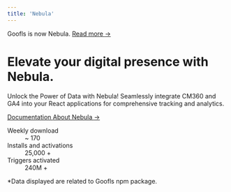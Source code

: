 ```yaml
---
title: 'Nebula'
---
```



<div className="relative isolate px-6 pt-14 lg:px-8">
    <div className="absolute inset-x-0 -top-40 -z-10 transform-gpu overflow-hidden blur-3xl sm:-top-80" aria-hidden="true">
        <div className="relative left-[calc(50%-11rem)] aspect-[1155/678] w-[36.125rem] -translate-x-1/2 rotate-[30deg] bg-gradient-to-tr from-[#ff80b5] to-[#9089fc] opacity-30 sm:left-[calc(50%-30rem)] sm:w-[72.1875rem]" style={{clipPath: "polygon(74.1% 44.1%, 100% 61.6%, 97.5% 26.9%, 85.5% 0.1%, 80.7% 2%, 72.5% 32.5%, 60.2% 62.4%, 52.4% 68.1%, 47.5% 58.3%, 45.2% 34.5%, 27.5% 76.7%, 0.1% 64.9%, 17.9% 100%, 27.6% 76.8%, 76.1% 97.7%, 74.1% 44.1%)"}}></div>
    </div>
    <div className="mx-auto max-w-2xl py-10 sm:py-18 lg:py-26">
        <div className="hidden sm:mb-8 sm:flex sm:justify-center">
            <div className="backdrop-blur-sm bg-white/30 dark:bg-black/30 relative rounded-full px-3 py-1 text-sm leading-6 text-gray-600 ring-1 ring-gray-900/10 dark:ring-gray-700 dark:text-gray-200 hover:ring-gray-900/20">
                Goofls is now Nebula. <a href="/blog/migration-goofls-to-nebula" className="font-semibold text-indigo-600"><span className="absolute inset-0" aria-hidden="true"></span>Read more <span aria-hidden="true">&rarr;</span></a>
            </div>
        </div>
        <div className="text-center">
            <h1 className="text-4xl font-bold tracking-tight text-gray-900 sm:leading-13 dark:text-white sm:text-6xl">Elevate your digital presence with Nebula.</h1>
            <p className="max-w-2xl m-auto mt-6 text-lg leading-8 text-gray-600 dark:text-gray-400">Unlock the Power of Data with Nebula! Seamlessly integrate CM360 and GA4 into your React applications for comprehensive tracking and analytics.</p>
            <div className="mt-10 flex items-center justify-center gap-x-6">
                <a href="/documentation" className="rounded-md bg-indigo-600 px-3.5 py-2.5 text-sm font-semibold text-white shadow-sm hover:bg-indigo-500 focus-visible:outline focus-visible:outline-2 focus-visible:outline-offset-2 focus-visible:outline-indigo-600">
                    Documentation
                </a>
                <a href="/documentation/nebula/introduction" className="text-sm font-semibold leading-6 text-gray-900 dark:text-white">
                    About Nebula
                    <span aria-hidden="true">→</span>
                </a>
            </div>
        </div>
    </div>
    <div className="absolute inset-x-0 top-[calc(100%-13rem)] -z-10 transform-gpu overflow-hidden blur-3xl sm:top-[calc(100%-30rem)]" aria-hidden="true">
        <div className="relative left-[calc(50%+3rem)] aspect-[1155/678] w-[36.125rem] -translate-x-1/2 bg-gradient-to-tr from-[#ff80b5] to-[#9089fc] opacity-30 sm:left-[calc(50%+36rem)] sm:w-[72.1875rem]" style={{clipPath: "polygon(74.1% 44.1%, 100% 61.6%, 97.5% 26.9%, 85.5% 0.1%, 80.7% 2%, 72.5% 32.5%, 60.2% 62.4%, 52.4% 68.1%, 47.5% 58.3%, 45.2% 34.5%, 27.5% 76.7%, 0.1% 64.9%, 17.9% 100%, 27.6% 76.8%, 76.1% 97.7%, 74.1% 44.1%)"}}></div>
    </div>
</div>
<div className="py-24 sm:py-32">
    <div className="mx-auto max-w-7xl px-6 lg:px-8">
        <dl className="grid grid-cols-1 gap-x-8 gap-y-16 text-center lg:grid-cols-3">
            <div className="mx-auto flex max-w-xs flex-col gap-y-3">
                <dt className="text-base leading-7 text-gray-600 dark:text-gray-400">Weekly download</dt>
                <dd className="order-first text-3xl font-semibold tracking-tight text-gray-900 sm:text-5xl dark:text-white">~ 170</dd>
            </div>
            <div className="mx-auto flex max-w-xs flex-col gap-y-3">
                <dt className="text-base leading-7 text-gray-600 dark:text-gray-400">Installs and activations</dt>
                <dd className="order-first text-3xl font-semibold tracking-tight text-gray-900 sm:text-5xl dark:text-white">25,000 +</dd>
            </div>
            <div className="mx-auto flex max-w-xs flex-col gap-y-3">
                <dt className="text-base leading-7 text-gray-600 dark:text-gray-400">Triggers activated</dt>
                <dd className="order-first text-3xl font-semibold tracking-tight text-gray-900 sm:text-5xl dark:text-white">240M +</dd>
            </div>
        </dl>
    </div>
    <div className="mx-auto max-w-7xl pt-20 text-center lg:px-8">
        <div className="text-xs text-gray-600">
            *Data displayed are related to Goofls npm package.
        </div>
    </div>
</div>


